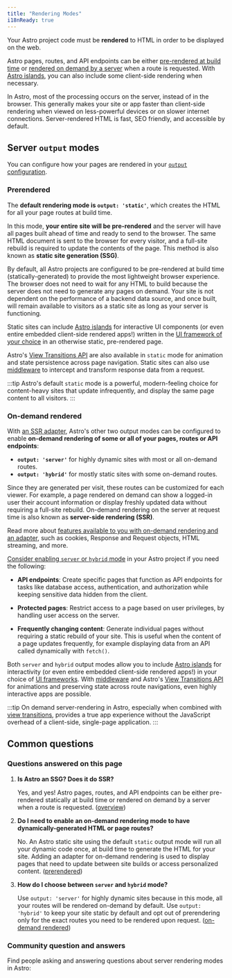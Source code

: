 ```yaml
---
title: "Rendering Modes"
i18nReady: true
---
```


Your Astro project code must be **rendered** to HTML in order to be displayed on the web. 

Astro pages, routes, and API endpoints can be either [pre-rendered at build time](#pre-rendered) or [rendered on demand by a server](#on-demand-rendered) when a route is requested. With [Astro islands](/en/concepts/islands/), you can also include some client-side rendering when necessary.

In Astro, most of the processing occurs on the server, instead of in the browser. This generally makes your site or app faster than client-side rendering when viewed on less-powerful devices or on slower internet connections. Server-rendered HTML is fast, SEO friendly, and accessible by default.

## Server `output` modes

You can configure how your pages are rendered in your [`output` configuration](/en/reference/configuration-reference/#output).

### Prerendered

The **default rendering mode is __`output: 'static'`__**, which creates the HTML for all your page routes at build time.

In this mode, **your entire site will be pre-rendered** and the server will have all pages built ahead of time and ready to send to the browser. The same HTML document is sent to the browser for every visitor, and a full-site rebuild is required to update the contents of the page. This method is also known as **static site generation (SSG)**. 

By default, all Astro projects are configured to be pre-rendered at build time (statically-generated) to provide the most lightweight browser experience. The browser does not need to wait for any HTML to build because the server does not need to generate any pages on demand. Your site is not dependent on the performance of a backend data source, and once built, will remain available to visitors as a static site as long as your server is functioning.

Static sites can include [Astro islands](/en/concepts/islands/) for interactive UI components (or even entire embedded client-side rendered apps!) written in the [UI framework of your choice](/en/guides/framework-components/) in an otherwise static, pre-rendered page.

Astro's [View Transitions API](/en/guides/view-transitions/) are also available in `static` mode for animation and state persistence across page navigation. Static sites can also use [middleware](/en/guides/middleware/) to intercept and transform response data from a request.

:::tip
Astro's default `static` mode is a powerful, modern-feeling choice for content-heavy sites that update infrequently, and display the same page content to all visitors.
:::

### On-demand rendered

With [an SSR adapter](/en/guides/server-side-rendering/), Astro's other two output modes can be configured to enable **on-demand rendering of some or all of your pages, routes or API endpoints**:
  - __`output: 'server'`__ for highly dynamic sites with most or all on-demand routes.
  - __`output: 'hybrid'`__ for mostly static sites with some on-demand routes. 
  
Since they are generated per visit, these routes can be customized for each viewer. For example, a page rendered on demand can show a logged-in user their account information or display freshly updated data without requiring a full-site rebuild. On-demand rendering on the server at request time is also known as **server-side rendering (SSR)**.

<ReadMore>Read more about [features available to you with on-demand rendering and an adapter](/en/guides/server-side-rendering/#on-demand-rendering-features), such as cookies, Response and Request objects, HTML streaming, and more.</ReadMore>

[Consider enabling `server` or `hybrid` mode](/en/guides/server-side-rendering/#enable-on-demand-server-rendering) in your Astro project if you need the following:

- **API endpoints**: Create specific pages that function as API endpoints for tasks like database access, authentication, and authorization while keeping sensitive data hidden from the client.

- **Protected pages**: Restrict access to a page based on user privileges, by handling user access on the server.

- **Frequently changing content**: Generate individual pages without requiring a static rebuild of your site. This is useful when the content of a page updates frequently, for example displaying data from an API called dynamically with `fetch()`.

Both `server` and `hybrid` output modes allow you to include [Astro islands](/en/concepts/islands/) for interactivity (or even entire embedded client-side rendered apps!) in your choice of [UI frameworks](/en/guides/framework-components/). With [middleware](/en/guides/middleware/) and Astro's [View Transitions API](/en/guides/view-transitions/) for animations and preserving state across route navigations, even highly interactive apps are possible.

:::tip
On demand server-rendering in Astro, especially when combined with [view transitions](/en/guides/view-transitions/), provides a true app experience without the JavaScript overhead of a client-side, single-page application.
:::

## Common questions

### Questions answered on this page

1. **Is Astro an SSG? Does it do SSR?**

    Yes, and yes! Astro pages, routes, and API endpoints can be either pre-rendered statically at build time or rendered on demand by a server when a route is requested. ([overview](#_top))

2. **Do I need to enable an on-demand rendering mode to have dynamically-generated HTML or page routes?**

    No. An Astro static site using the default `static` output mode will run all your dynamic code once, at build time to generate the HTML for your site. Adding an adapter for on-demand rendering is used to display pages that need to update between site builds or access personalized content. ([prerendered](#prerendered))

3. **How do I choose between `server` and `hybrid` mode?**

    Use `output: 'server'` for highly dynamic sites because in this mode, all your routes will be rendered on-demand by default. Use `output: 'hybrid'` to keep your site static by default and opt out of prerendering only for the exact routes you need to be rendered upon request. ([on-demand rendered](#on-demand-rendered))

### Community question and answers

Find people asking and answering questions about server rendering modes in Astro:


<CommunityLinks
  query="server modes"
  stackOverflow="Search for questions about server modes on Stack Overflow"
  reddit="Search for questions about server modes on Reddit"
  discord="Visit our Discord <code>#support</code> channel"
/>